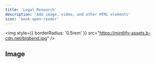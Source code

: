 ```yaml
---
title: 'Legal Research'
description: 'Add image, video, and other HTML elements'
icon: 'book-open-reader'
---
```


<img
  style={{ borderRadius: '0.5rem' }}
  src="https://mintlify-assets.b-cdn.net/bigbend.jpg"
/>

## Image